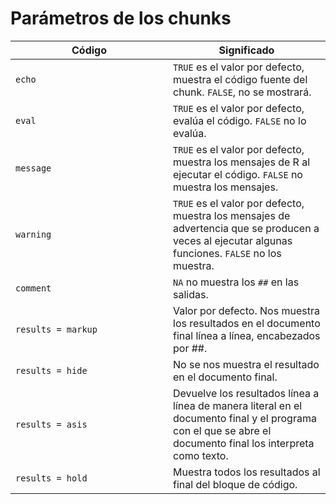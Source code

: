 # Parámetros de los chunks

Código |  Significado                                  
---|---
`echo` | `TRUE` es el valor por defecto, muestra el código fuente del chunk. `FALSE`, no se mostrará.
`eval` | `TRUE` es el valor por defecto, evalúa el código. `FALSE` no lo evalúa.
`message` | `TRUE` es el valor por defecto, muestra los mensajes de R al ejecutar el código. `FALSE` no muestra los mensajes.
`warning` | `TRUE` es el valor por defecto, muestra los mensajes de advertencia que se producen a veces al ejecutar algunas funciones. `FALSE` no los muestra.
`comment` | `NA` no muestra los `##` en las salidas.
`results = markup` | Valor por defecto. Nos muestra los resultados en el documento final línea a línea, encabezados por ##.
`results = hide` | No se nos muestra el resultado en el documento final.
`results = asis` | Devuelve los resultados línea a línea de manera literal en el documento final y el programa con el que se abre el documento final los interpreta como texto.
`results = hold` | Muestra todos los resultados al final del bloque de código.